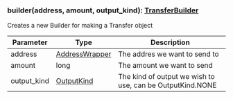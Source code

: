 

### builder(address, amount, output_kind): [TransferBuilder](#transferbuilder)

Creates a new Builder for making a Transfer object

| Parameter       | Type |  Description |
| --------------- | -------- | -------- |
| address | [AddressWrapper](#addresswrapper) |  The addres we want to send to |
| amount | long |  The amount we want to send |
| output_kind | [OutputKind](#outputkind) |  The kind of output we wish to use, can be OutputKind.NONE |
